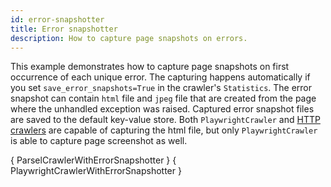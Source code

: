 ```yaml
---
id: error-snapshotter
title: Error snapshotter
description: How to capture page snapshots on errors.
---
```



This example demonstrates how to capture page snapshots on first occurrence of each unique error. The capturing happens automatically if you set `save_error_snapshots=True` in the crawler's <ApiLink to="class/Statistics">`Statistics`</ApiLink>. The error snapshot can contain `html` file and `jpeg` file that are created from the page where the unhandled exception was raised. Captured error snapshot files are saved to the default key-value store. Both <ApiLink to="class/PlaywrightCrawler">`PlaywrightCrawler`</ApiLink> and [HTTP crawlers](../guides/http-crawlers) are capable of capturing the html file, but only <ApiLink to="class/PlaywrightCrawler">`PlaywrightCrawler`</ApiLink> is able to capture page screenshot as well.

<Tabs>
    <TabItem value="ParselCrawler" label="ParselCrawler">
        <RunnableCodeBlock className="language-python">
            { ParselCrawlerWithErrorSnapshotter }
        </RunnableCodeBlock>
    </TabItem>
    <TabItem value="PlaywrightCrawler" label="PlaywrightCrawler">
        <RunnableCodeBlock className="language-python">
            { PlaywrightCrawlerWithErrorSnapshotter }
        </RunnableCodeBlock>
    </TabItem>
</Tabs>
